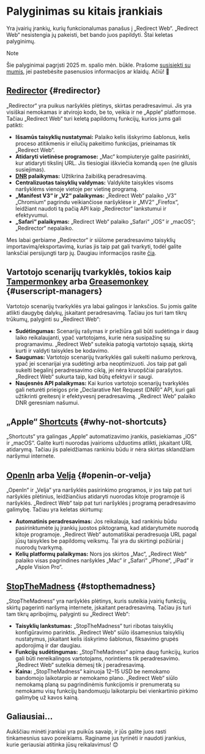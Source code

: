 # Palyginimas su kitais įrankiais

Yra įvairių įrankių, kurių funkcionalumas panašus į „Redirect Web“. „Redirect Web“ nesistengia jų pakeisti, bet bando juos papildyti. Štai keletas palyginimų.

> [!NOTE]
> Šie palyginimai pagrįsti 2025 m. spalio mėn. būkle. Prašome [susisiekti su mumis](/contact-us), jei pastebėsite pasenusios informacijos ar klaidų. Ačiū! 🙏

## [Redirector](https://github.com/einaregilsson/Redirector) {#redirector}

„Redirector“ yra puikus naršyklės plėtinys, skirtas peradresavimui. Jis yra visiškai nemokamas ir atvirojo kodo, be to, veikia ir ne „Apple“ platformose. Tačiau „Redirect Web“ turi keletą papildomų funkcijų, kurios jums gali patikti:

* **Išsamūs taisyklių nustatymai:** Palaiko kelis išskyrimo šablonus, kelis proceso atitikmenis ir eilučių pakeitimo funkcijas, prieinamas tik „Redirect Web“.
* **Atidaryti vietinėse programose:** „Mac“ kompiuteryje galite pasirinkti, kur atidaryti tikslinį URL. Jis tiesiogiai iškviečia komandą `open` (ne gilusis susiejimas).
* **[DNR](https://blog.mozilla.org/addons/2023/05/17/declarativenetrequest-available-in-firefox/) palaikymas:** Užtikrina žaibišką peradresavimą.
* **Centralizuotas taisyklių valdymas:** Valdykite taisykles visoms naršyklėms vienoje vietoje per vietinę programą.
* **„Manifest V3“ ir „V2“ palaikymas:** „Redirect Web“ palaiko „V3“ „Chromium“ pagrindu veikiančiose naršyklėse ir „MV2“ „Firefox“, leidžiant naudoti tą pačią API kaip „Redirector“ lankstumui ir efektyvumui.
* **„Safari“ palaikymas:** „Redirect Web“ palaiko „Safari“ „iOS“ ir „macOS“; „Redirector“ nepalaiko.

Mes labai gerbiame „Redirector“ ir siūlome peradresavimo taisyklių importavimą/eksportavimą, kurias jis taip pat gali tvarkyti, todėl galite lanksčiai persijungti tarp jų. Daugiau informacijos rasite [čia](/export-or-import-rules).

## Vartotojo scenarijų tvarkyklės, tokios kaip [Tampermonkey](https://www.tampermonkey.net/) arba [Greasemonkey](https://www.greasespot.net/) {#userscript-managers}

Vartotojo scenarijų tvarkyklės yra labai galingos ir lanksčios. Su jomis galite atlikti daugybę dalykų, įskaitant peradresavimą. Tačiau jos turi tam tikrų trūkumų, palyginti su „Redirect Web“:

* **Sudėtingumas:** Scenarijų rašymas ir priežiūra gali būti sudėtinga ir daug laiko reikalaujanti, ypač vartotojams, kurie nėra susipažinę su programavimu. „Redirect Web“ suteikia patogią vartotojo sąsają, skirtą kurti ir valdyti taisykles be kodavimo.
* **Saugumas:** Vartotojo scenarijų tvarkyklės gali sukelti našumo perkrovą, ypač jei scenarijai yra sudėtingi arba neoptimizuoti. Jos taip pat gali sukelti begalinį peradresavimo ciklą, jei nėra kruopščiai parašytos. „Redirect Web“ sukurta taip, kad būtų efektyvi ir saugi.
* **Naujesnės API palaikymas:** Kai kurios vartotojo scenarijų tvarkyklės gali neturėti prieigos prie „Declarative Net Request (DNR)“ API, kuri gali užtikrinti greitesnį ir efektyvesnį peradresavimą. „Redirect Web“ palaiko DNR geresniam našumui.

## „Apple“ [Shortcuts](https://support.apple.com/guide/shortcuts/welcome/ios) {#why-not-shortcuts}

„Shortcuts“ yra galingas „Apple“ automatizavimo įrankis, pasiekiamas „iOS“ ir „macOS“. Galite kurti nuorodas įvairioms užduotims atlikti, įskaitant URL atidarymą. Tačiau jis paleidžiamas rankiniu būdu ir nėra skirtas sklandžiam naršymui internete.

## [OpenIn](https://loshadki.app/openin4/) arba [Velja](https://sindresorhus.com/velja) {#openin-or-velja}

„OpenIn“ ir „Velja“ yra naršyklės pasirinkimo programos, ir jos taip pat turi naršyklės plėtinius, leidžiančius atidaryti nuorodas kitoje programoje iš naršyklės. „Redirect Web“ taip pat turi naršyklės į programą peradresavimo galimybę. Tačiau yra keletas skirtumų:

* **Automatinis peradresavimas:** Jos reikalauja, kad rankiniu būdu pasirinktumėte jų įrankių juostos piktogramą, kad atidarytumėte nuorodą kitoje programoje. „Redirect Web“ automatiškai peradresuoja URL pagal jūsų taisykles be papildomų veiksmų. Tai yra du skirtingi požiūriai į nuorodų tvarkymą.
* **Kelių platformų palaikymas:** Nors jos skirtos „Mac“, „Redirect Web“ palaiko visas pagrindines naršykles „Mac“ ir „Safari“ „iPhone“, „iPad“ ir „Apple Vision Pro“.

## [StopTheMadness](https://www.stopthemadness.com/) {#stopthemadness}

„StopTheMadness“ yra naršyklės plėtinys, kuris suteikia įvairių funkcijų, skirtų pagerinti naršymą internete, įskaitant peradresavimą. Tačiau jis turi tam tikrų apribojimų, palyginti su „Redirect Web“:

* **Taisyklių lankstumas:** „StopTheMadness“ turi ribotas taisyklių konfigūravimo parinktis. „Redirect Web“ siūlo išsamesnius taisyklių nustatymus, įskaitant kelis išskyrimo šablonus, fiksavimo grupės apdorojimą ir dar daugiau.
* **Funkcijų sudėtingumas:** „StopTheMadness“ apima daug funkcijų, kurios gali būti nereikalingos vartotojams, norintiems tik peradresavimo. „Redirect Web“ sutelkia dėmesį tik į peradresavimą.
* **Kaina:** „StopTheMadness“ kainuoja 12–15 USD be nemokamo bandomojo laikotarpio ar nemokamo plano. „Redirect Web“ siūlo nemokamą planą su pagrindinėmis funkcijomis ir prenumeratą su nemokamu visų funkcijų bandomuoju laikotarpiu bei vienkartinio pirkimo galimybę už kavos kainą.

## Galiausiai...

Aukščiau minėti įrankiai yra puikūs savaip, ir jūs galite juos rasti tinkamesnius savo poreikiams. Raginame jus tyrinėti ir naudoti įrankius, kurie geriausiai atitinka jūsų reikalavimus! 😊
